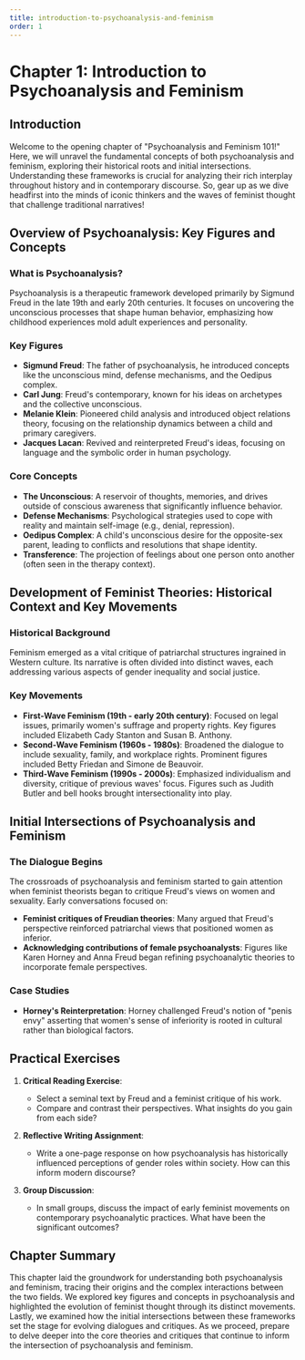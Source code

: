 ```yaml
---
title: introduction-to-psychoanalysis-and-feminism
order: 1
---
```


# Chapter 1: Introduction to Psychoanalysis and Feminism

## Introduction
Welcome to the opening chapter of "Psychoanalysis and Feminism 101!" Here, we will unravel the fundamental concepts of both psychoanalysis and feminism, exploring their historical roots and initial intersections. Understanding these frameworks is crucial for analyzing their rich interplay throughout history and in contemporary discourse. So, gear up as we dive headfirst into the minds of iconic thinkers and the waves of feminist thought that challenge traditional narratives!

## Overview of Psychoanalysis: Key Figures and Concepts

### What is Psychoanalysis?
Psychoanalysis is a therapeutic framework developed primarily by Sigmund Freud in the late 19th and early 20th centuries. It focuses on uncovering the unconscious processes that shape human behavior, emphasizing how childhood experiences mold adult experiences and personality.

### Key Figures
- **Sigmund Freud**: The father of psychoanalysis, he introduced concepts like the unconscious mind, defense mechanisms, and the Oedipus complex.
- **Carl Jung**: Freud's contemporary, known for his ideas on archetypes and the collective unconscious.
- **Melanie Klein**: Pioneered child analysis and introduced object relations theory, focusing on the relationship dynamics between a child and primary caregivers.
- **Jacques Lacan**: Revived and reinterpreted Freud's ideas, focusing on language and the symbolic order in human psychology.

### Core Concepts
- **The Unconscious**: A reservoir of thoughts, memories, and drives outside of conscious awareness that significantly influence behavior.
- **Defense Mechanisms**: Psychological strategies used to cope with reality and maintain self-image (e.g., denial, repression).
- **Oedipus Complex**: A child's unconscious desire for the opposite-sex parent, leading to conflicts and resolutions that shape identity.
- **Transference**: The projection of feelings about one person onto another (often seen in the therapy context).

## Development of Feminist Theories: Historical Context and Key Movements

### Historical Background
Feminism emerged as a vital critique of patriarchal structures ingrained in Western culture. Its narrative is often divided into distinct waves, each addressing various aspects of gender inequality and social justice.

### Key Movements
- **First-Wave Feminism (19th - early 20th century)**: Focused on legal issues, primarily women's suffrage and property rights. Key figures included Elizabeth Cady Stanton and Susan B. Anthony.
- **Second-Wave Feminism (1960s - 1980s)**: Broadened the dialogue to include sexuality, family, and workplace rights. Prominent figures included Betty Friedan and Simone de Beauvoir.
- **Third-Wave Feminism (1990s - 2000s)**: Emphasized individualism and diversity, critique of previous waves' focus. Figures such as Judith Butler and bell hooks brought intersectionality into play.

## Initial Intersections of Psychoanalysis and Feminism

### The Dialogue Begins
The crossroads of psychoanalysis and feminism started to gain attention when feminist theorists began to critique Freud's views on women and sexuality. Early conversations focused on:
- **Feminist critiques of Freudian theories**: Many argued that Freud's perspective reinforced patriarchal views that positioned women as inferior.
- **Acknowledging contributions of female psychoanalysts**: Figures like Karen Horney and Anna Freud began refining psychoanalytic theories to incorporate female perspectives.

### Case Studies
- **Horney's Reinterpretation**: Horney challenged Freud's notion of "penis envy" asserting that women's sense of inferiority is rooted in cultural rather than biological factors.

## Practical Exercises
1. **Critical Reading Exercise**:
   - Select a seminal text by Freud and a feminist critique of his work.
   - Compare and contrast their perspectives. What insights do you gain from each side?

2. **Reflective Writing Assignment**:
   - Write a one-page response on how psychoanalysis has historically influenced perceptions of gender roles within society. How can this inform modern discourse?

3. **Group Discussion**:
   - In small groups, discuss the impact of early feminist movements on contemporary psychoanalytic practices. What have been the significant outcomes?

## Chapter Summary
This chapter laid the groundwork for understanding both psychoanalysis and feminism, tracing their origins and the complex interactions between the two fields. We explored key figures and concepts in psychoanalysis and highlighted the evolution of feminist thought through its distinct movements. Lastly, we examined how the initial intersections between these frameworks set the stage for evolving dialogues and critiques. As we proceed, prepare to delve deeper into the core theories and critiques that continue to inform the intersection of psychoanalysis and feminism.
